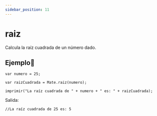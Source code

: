 ```yaml
---
sidebar_position: 11
---
```



# raiz
Calcula la raíz cuadrada de un número dado.

## Ejemplo📝

```dummy
var numero = 25;

var raizCuadrada = Mate.raiz(numero);

imprimir("La raíz cuadrada de " + numero + " es: " + raizCuadrada);
```

Salida:

```dummy
//La raíz cuadrada de 25 es: 5
```